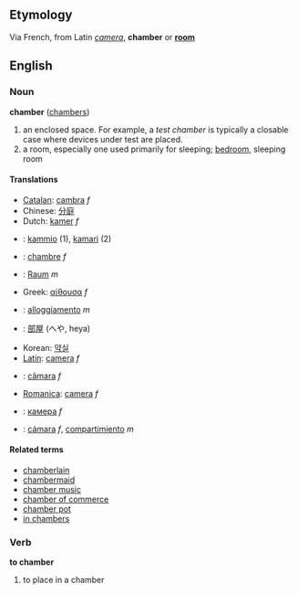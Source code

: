 ==Etymology==
Via French, from Latin ''[[camera]]'', '''chamber''' or '''[[room]]'''

==English==
===Noun===
'''chamber''' ([[chambers]])
#an enclosed space. For example, a ''test chamber'' is typically a closable case where devices under test are placed.
#a room, especially one used primarily for sleeping; [[bedroom]], sleeping room

====Translations====
*[[Catalan]]: [[cambra]] ''f''
*Chinese: [[分庭]]
*Dutch: [[kamer]] ''f''
*{{fi}}: [[kammio]] (1), [[kamari]] (2)
*{{fr}}: [[chambre]] ''f''
*{{de}}: [[Raum]] ''m''
*Greek: [[αίθουσα]] ''f''
*{{it}}: [[alloggiamento]] ''m''
*{{ja}}: [[部屋]] (へや, heya)
*Korean: [[약실]]
*[[Latin]]: [[camera]] ''f''
*{{pt}}: [[câmara]] ''f''
*[[Romanica]]: [[camera]] ''f''
*{{ru}}: [[камера]] ''f''
*{{es}}: [[cámara]] ''f'', [[compartimiento]] ''m''

====Related terms====
*[[chamberlain]]
*[[chambermaid]]
*[[chamber music]]
*[[chamber of commerce]]
*[[chamber pot]]
*[[in chambers]]

===Verb===
'''to chamber'''
#to place in a chamber